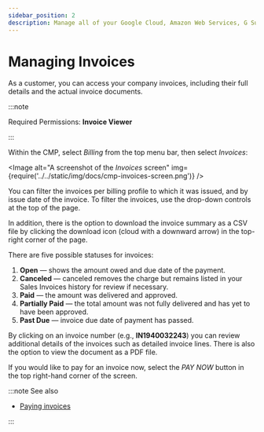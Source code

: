 ```yaml
---
sidebar_position: 2
description: Manage all of your Google Cloud, Amazon Web Services, G Suite or Office 365 invoices in all place
---
```


# Managing Invoices

As a customer, you can access your company invoices, including their full details and the actual invoice documents.

:::note

Required Permissions: **Invoice Viewer**

:::

Within the CMP, select _Billing_ from the top menu bar, then select _Invoices_:


<Image
  alt="A screenshot of the _Invoices_ screen"
  img={require('../../static/img/docs/cmp-invoices-screen.png')}
/>

You can filter the invoices per billing profile to which it was issued, and by issue date of the invoice. To filter the invoices, use the drop-down controls at the top of the page.

In addition, there is the option to download the invoice summary as a CSV file by clicking the download icon (cloud with a downward arrow) in the top-right corner of the page.

There are five possible statuses for invoices:

1. **Open** &mdash; shows the amount owed and due date of the payment.
2. **Canceled** &mdash; canceled removes the charge but remains listed in your Sales Invoices history for review if necessary.
3. **Paid** &mdash; the amount was delivered and approved.
4. **Partially Paid** &mdash; the total amount was not fully delivered and has yet to have been approved.
5. **Past Due** &mdash; invoice due date of payment has passed.

By clicking on an invoice number (e.g., **IN1940032243**) you can review additional details of the invoices such as detailed invoice lines. There is also the option to view the document as a PDF file.

If you would like to pay for an invoice now, select the _PAY NOW_ button in the top right-hand corner of the screen.

:::note See also

- [Paying invoices](paying-invoices-with-credit-card-or-ach.mdx)

:::
